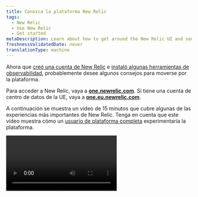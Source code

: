 ```yaml
---
title: Conozca la plataforma New Relic
tags:
  - New Relic
  - Use New Relic
  - Get started
metaDescription: Learn about how to get around the New Relic UI and some of the most important experiences.
freshnessValidatedDate: never
translationType: machine
---
```


Ahora que [creó una cuenta de New Relic](https://newrelic.com/signup) e [instaló algunas herramientas de observabilidad](/docs/new-relic-solutions/get-started/implementation-guide-intro), probablemente desee algunos consejos para moverse por la plataforma.

Para acceder a New Relic, vaya a <DNT>**[one.newrelic.com](https://one.newrelic.com/all-capabilities)**</DNT>. Si tiene una cuenta de centro de datos de la UE, vaya a <DNT>**[one.eu.newrelic.com](https://one.eu.newrelic.com)**</DNT>.

A continuación se muestra un vídeo de 15 minutos que cubre algunas de las experiencias más importantes de New Relic. Tenga en cuenta que este vídeo muestra cómo un [usuario de plataforma completa](/docs/accounts/accounts-billing/new-relic-one-user-management/user-type) experimentaría la plataforma.

<Video type="wistia" id="y7cea3r0a0" />

<CollapserGroup>
  <Collapser id="video-timestamps" title="Marca de tiempo para temas en video">
    * 00:45 - Fijar capacidades en el menú de la izquierda
    * 1:53 - El cambio de cuentas
    * 2:22 - Comprenda rápidamente su sistema (Explorer, Navigator, Lookout)
    * 5:18 - Ver los documentos de una página de UI
    * 5:44 - Búsqueda en la plataforma
    * 6:30 - La UI de APM
    * 7:06 - Opciones básicas de gráficos
    * 8:45 - La UI de infraestructura y logging
    * 10:00 - tablero personalizado
    * 11:42 - rastreo distribuido
    * 12:48 - Mapas de servicio
    * 13:05 - carga de trabajo
    * 14:03 - El menú de usuario
  </Collapser>
</CollapserGroup>

A continuación se muestran algunos detalles sobre los temas cubiertos en el video y enlaces a documentos relacionados.

<Tabs>
  <TabsBar>
    <TabsBarItem id="capabilities">
      Capacidades
    </TabsBarItem>

    <TabsBarItem id="account">
      Cambiador de cuenta
    </TabsBarItem>

    <TabsBarItem id="explore">
      Explora tu sistema
    </TabsBarItem>

    <TabsBarItem id="help">
      Ayuda
    </TabsBarItem>

    <TabsBarItem id="search">
      Buscar
    </TabsBarItem>

    <TabsBarItem id="chart">
      Opciones de gráfico
    </TabsBarItem>

    <TabsBarItem id="connections">
      Entendiendo las conexiones
    </TabsBarItem>

    <TabsBarItem id="query">
      Consulta tus datos
    </TabsBarItem>

    <TabsBarItem id="account-settings">
      Configuraciones de la cuenta
    </TabsBarItem>
  </TabsBar>

  <TabsPages>
    <TabsPageItem id="capabilities">
      Si eres nuevo en el uso de New Relic, es posible que quieras personalizar tu menú del lado izquierdo. Para hacerlo, vaya a la [página<DNT>**All capabilities**</DNT> ](https://one.newrelic.com/all-capabilities)para encontrar nuestras características y experiencias principales. Luego puede fijar las capacidades que cree que utilizará con frecuencia.

      <img title="New Relic all capabilities page gif" alt="A gif showing how to pin New Relic capabilities." src="/images/transtion-guide_screenshot-full_ui-redesign-customize.gif" />
    </TabsPageItem>

    <TabsPageItem id="account">
      <img title="New Relic account switcher" alt="New Relic account switcher" src="/images/accounts_screenshot-crop_account-switcher-wide.webp" />

      Algunas [organizaciones de New Relic](/docs/accounts/accounts-billing/account-structure/new-relic-account-structure) tienen más de una cuenta. El selector de cuenta en la parte superior derecha le muestra en qué cuenta se encuentra y le permite cambiar entre ellas. De forma predeterminada, le mostramos todas las cuentas a las que tiene acceso en su organización.
    </TabsPageItem>

    <TabsPageItem id="explore">
      <img title="New Relic entity explorer" alt="New Relic entity explorer" src="/images/accounts_screenshot-crop_entity-explorer.webp" />

      <figcaption>
        Las vistas <DNT>**List**</DNT>, <DNT>**Navigator**</DNT> y <DNT>**Lookout**</DNT> le ayudan a comprender rápidamente qué sucede con todo su sistema.
      </figcaption>

      Para tener una idea de cómo está funcionando todo su sistema, haga clic en <DNT>**All entities**</DNT>. Usamos el término [entidad](/docs/new-relic-solutions/new-relic-one/core-concepts/what-entity-new-relic) para referirnos a algo que monitorea New Relic, ya sea una aplicación, un host, un servicio de base de datos u otra cosa.

      Cuando hace clic en <DNT>**All entities**</DNT>, se encuentra en lo que llamamos la vista del explorador de entidades, también conocida como vista de lista de entidades. ¿Ves cómo se selecciona <DNT>**List**</DNT> en la esquina superior derecha?

      Esta vista le muestra una sinopsis de todas las cosas que está monitoreando, divididas en categorías ([obtenga información sobre estas categorías](/docs/new-relic-solutions/new-relic-one/core-concepts/new-relic-explorer-view-performance-across-apps-services-hosts/#find)). Si tienes muchas entidades de monitor, es posible que te muestre solo algunas en cada categoría, con prioridad en aquellas que han tenido incidentes de alerta. Para cualquier categoría, puede hacer clic en <DNT>**View all**</DNT> para ver más entidades en esa categoría.

      Tenga en cuenta que también puede desplazarse hacia arriba y hacia abajo en el menú de categorías de entidades del lado izquierdo, como otra forma de explorar todas las cosas que monitor.

      Desde esta vista, puede cambiar a las experiencias <DNT>**Navigator**</DNT> y <DNT>**Lookout**</DNT> , que también son útiles para comprender todo su sistema de un vistazo. [Obtenga más información sobre estas vistas de alto nivel de su sistema](/docs/new-relic-solutions/new-relic-one/core-concepts/new-relic-explorer-view-performance-across-apps-services-hosts).

      <img title="New Relic Navigator" alt="New Relic Navigator" src="/images/accounts_screenshot-crop_navigator.webp" />

      New Relic Navigator está destinado a brindarle una descripción general más visual de su sistema según el estado de las alertas. Pase el cursor sobre varias entidades para ver más detalles sobre su estado. [Obtenga más información sobre el Navegador.](/docs/new-relic-solutions/new-relic-one/core-concepts/new-relic-explorer-view-performance-across-apps-services-hosts/#view-navigator)

      <img title="New Relic Lookout" alt="New Relic Lookout" src="/images/accounts_screenshot-crop_lookout.webp" />

      También tenemos New Relic Lookout, que es otra forma visual de ver rápidamente cómo está funcionando todo su sistema. Esto se centra en los cambios en el rendimiento: llama la atención sobre entidades que han sufrido cambios significativos en métricas importantes. [Obtenga más información sobre Mirador.](/docs/new-relic-solutions/new-relic-one/core-concepts/new-relic-explorer-view-performance-across-apps-services-hosts/#view-lookout)
    </TabsPageItem>

    <TabsPageItem id="help">
      Si alguna vez desea ayuda para una experiencia UI de New Relic, simplemente vaya a la parte superior de la página y haga clic en el ícono `?`. Eso le mostrará algunos documentos sobre la experiencia UI específica en la que se encuentra.
    </TabsPageItem>

    <TabsPageItem id="search">
      <img title="New Relic platform search" alt="New Relic platform search" src="/images/accounts_screenshot-crop_search_1.webp" />

      New Relic también tiene una potente función de búsqueda. Para buscar, haga clic en <DNT>**Quick Find**</DNT> a la izquierda. Independientemente de lo que busque, le mostrará dónde aparece esa palabra en diferentes lugares, como en los servicios de su monitor, en los hosts de su monitor, en su panel personalizado y más. Cuantas más cosas estés monitoreando con New Relic, más probable será que utilices el botón de búsqueda. Para obtener más información sobre cómo funciona la búsqueda, consulte [Buscar](/docs/new-relic-solutions/new-relic-one/ui-data/basic-ui-features/#search).
    </TabsPageItem>

    <TabsPageItem id="chart">
      <img title="New Relic chart options" alt="New Relic chart options" src="/images/apm_screenshot-crop_chart-options.webp" />

      Todos los gráficos de New Relic tienen varias opciones disponibles, incluidas opciones para compartir con compañeros de equipo, opciones para crear <InlinePopover type="alerts" />para la métrica que se muestra en un gráfico y opciones para ver y editar la consulta subyacente de un gráfico. [Obtenga más información sobre las opciones de gráficos.](/docs/new-relic-solutions/new-relic-one/ui-data/basic-ui-features)
    </TabsPageItem>

    <TabsPageItem id="connections">
      Uno de los aspectos más poderosos de New Relic es cómo le permite unir todos los componentes de su sistema y comprender cómo están conectados. Veamos algunas características relacionadas con eso.

      ### rastreo distribuido [#tracing]

      El rastreo distribuido es poderoso para ayudarlo a profundizar en un tipo específico de transacción y ver las diversas llamadas y componentes involucrados en esa actividad. Para obtener más información sobre el uso de esta característica, consulte [rastreo distribuido](/docs/distributed-tracing/ui-data/understand-use-distributed-tracing-ui).

      Existen varias formas de llegar a rastreo distribuido:

      * Para rastreo distribuido global, vaya a: <DNT>**[one.newrelic.com &gt; All capabilities](https://one.newrelic.com/all-capabilities) &gt; Traces**</DNT>. Esto le muestra la traza de todas sus cuentas y entidad.
      * Seguimiento específico de la entidad. También puede ir a una entidad de monitorización específica (por ejemplo, una aplicación de monitorización APM) y hacer clic en <DNT>**Distributed tracing**</DNT> . Eso te muestra trazas que involucran a esa entidad específica.

      <img title="Distributed tracing trace waterfall" alt="Distributed tracing trace waterfall" src="/images/apm_screenshot-crop_trace-waterfall.webp" />

      ### Mapas de servicios [#maps]

      Cuando esté en la UI de una entidad de monitor específica, puede hacer clic en <DNT>**Service map**</DNT> para ver un mapa visual de cómo ese servicio se relaciona con otras entidades de monitor. Para obtener más detalles, consulte [Mapas de servicios](/docs/new-relic-solutions/new-relic-one/ui-data/service-maps/introduction-service-maps).

      <img title="APM service map" alt="APM service map" src="/images/apm_screenshot-full_service-map.webp" />

      ### Carga de trabajo [#workloads]

      Nuestra característica [de carga de trabajo](/docs/new-relic-solutions/new-relic-one/workloads/workloads-isolate-resolve-incidents-faster) le permite agrupar entidades relacionadas de manera que tengan sentido para su negocio. Esto se vuelve cada vez más importante cuanto más grande es su organización. Esta es una de las páginas de la UI que puede encontrar en una carga de trabajo: un mapa que muestra la entidad de la carga de trabajo.

      <img title="Workload map" alt="Workload map" src="/images/workloads_screenshot-full_workload-map.webp" />
    </TabsPageItem>

    <TabsPageItem id="query">
      <img title="nrql_example.png" alt="nrql_example.png" src="/images/queries-nrql_screenshot-crop_nrql-example-timeseries.webp" />

      Aprender a consultar tus datos te ayudará a aprovechar New Relic al máximo. Le brindamos muchas experiencias UI listas para usar, pero para optimizar sus esfuerzos de observabilidad es probable que desee incorporar algunos datos personalizados y personalizar el panel.

      Nuestro generador de consultas utiliza NRQL (New Relic Query Language). No es necesario que aprenda NRQL todavía. Una vez que se sienta cómodo con New Relic y esté listo para desbloquear más poder, puede comenzar a explorar [nuestros documentos NRQL](/docs/query-your-data/nrql-new-relic-query-language/get-started/introduction-nrql-new-relics-query-language).

      También puede explorar sus datos sin necesidad de conocer NRQL. Vaya al [explorador<DNT>**Metrics and events**</DNT> ](https://one.newrelic.com/data-explorer)para obtener una interfaz visual para comprender sus datos.
    </TabsPageItem>

    <TabsPageItem id="account-settings">
      <img title="the location of the New Relic user menu" alt="the location of the New Relic user menu" src="/images/accounts_screenshot-full_user-menu-location.webp" />

      En la esquina inferior izquierda, tienes tu menú de usuario, que te da acceso a más opciones administrativas, incluidas opciones para administrar tus datos y tus usuarios. Para obtener documentos sobre las opciones disponibles allí, consulte [Configuración de la cuenta](/docs/accounts/accounts-billing/general-account-settings/intro-account-settings).
    </TabsPageItem>
  </TabsPages>
</Tabs>

## Noticias y actualizaciones [#whats-new]

Además, cerca del menú de usuario, donde dice <DNT>**Help**</DNT>, puedes acceder a nuestras [<DNT>**What&apos;s new?**</DNT> publicaciones](/whats-new). Estos son anuncios sobre nuevas características interesantes y cambios importantes.

Para obtener una introducción a cómo moverse por la plataforma New Relic, consulte [Conozca New Relic](/docs/new-relic-solutions/new-relic-one/introduction-new-relic-one). Este documento detallará algunas de las experiencias básicas de la plataforma, incluida la búsqueda en la plataforma, las opciones de gráficos, las opciones para compartir y más.

## Opciones de consulta y gráficos [#data-analysis]

A continuación se muestran algunas características de consultas y gráficos disponibles en toda o la mayor parte de la plataforma:

<table>
  <thead>
    <tr>
      <th width={250}>
        Si quieres...
      </th>

      <th>
        Hacer esto...
      </th>
    </tr>
  </thead>

  <tbody>
    <tr>
      <td>
        Comienza a consultar tus datos
      </td>

      <td>
        Vaya a <DNT>**[one.newrelic.com &gt; All capabilities](https://one.newrelic.com/all-capabilities) &gt; Query builder**</DNT> para consultar sus datos, o a <DNT>**[one.newrelic.com &gt; All capabilities](https://one.newrelic.com/all-capabilities) &gt; Metrics &amp; events**</DNT> para explorar los datos.
      </td>
    </tr>

    <tr>
      <td>
        Ver la consulta de un gráfico
      </td>

      <td>
        Para la mayoría de los gráficos, puede [ver la consulta NRQL](/docs/query-your-data/nrql-new-relic-query-language/get-started/introduction-nrql-new-relics-query-language#what-is-nrql) utilizada para generar ese gráfico. Esto puede ayudarle a comprender mejor un gráfico o utilizarlo como base para una nueva consulta.
      </td>
    </tr>

    <tr id="select-time">
      <td>
        Elige rango de tiempo
      </td>

      <td>
        Arrastre a través de una sección de un gráfico para ampliar ese rango de tiempo. O, si desea seleccionar un rango de tiempo preestablecido o usar uno personalizado, use el selector de tiempo en la esquina superior derecha de la UI.
      </td>
    </tr>

    <tr id="chart-details">
      <td>
        Ver detalles del gráfico
      </td>

      <td>
        Pase el mouse sobre un gráfico para ver una ventana emergente con más detalles. Para algunos gráficos, al seleccionar un punto en el gráfico, accederá a una página UI con más información sobre esa métrica.
      </td>
    </tr>

    <tr id="turn-chart-elements-off-on">
      <td>
        Ocultar o devolver elementos del gráfico
      </td>

      <td>
        Para ocultar o mostrar un elemento del gráfico mostrado, seleccione el nombre de ese elemento debajo del gráfico. La visualización del gráfico se ajustará para reflejar la ausencia o presencia de ese elemento.
      </td>
    </tr>
  </tbody>
</table>

## Comparta gráficos y vistas de New Relic con los miembros del equipo [#share]

A continuación se muestran algunas opciones para compartir visualizaciones y páginas UI de New Relic:

<table>
  <thead>
    <tr>
      <th width={250}>
        Si quieres...
      </th>

      <th>
        Hacer esto...
      </th>
    </tr>
  </thead>

  <tbody>
    <tr>
      <td id="permalink">
        Compartir una página de UI completa
      </td>

      <td>
        Para compartir una página completa UI de New Relic, usa el ícono de vínculo permanente cerca de la parte superior de la plataforma.
      </td>
    </tr>

    <tr>
      <td id="invite-team-member">
        Invitar a un miembro del equipo
      </td>

      <td>
        Para invitar a alguien a unirse a New Relic para que pueda ver algo o colaborar en un problema, vaya al [menú de usuario](/docs/accounts/accounts-billing/general-account-settings/intro-account-settings) y haga clic en <DNT>**Add user**</DNT>.
      </td>
    </tr>

    <tr>
      <td>
        Compartir gráficos
      </td>

      <td>
        Si los gráficos New Relic se [construyen con NRQL consulta](/docs/query-your-data/nrql-new-relic-query-language/get-started/introduction-nrql-new-relics-query-language), tienen una <Icon name="fe-more-horizontal" /> menú que expone varias opciones, incluidas opciones para compartir como <DNT>**Get as image**</DNT> y <DNT>**Get chart link**</DNT>.
      </td>
    </tr>
  </tbody>
</table>

Algunas notas sobre compartir:

* Es posible que la persona con la que comparte no tenga acceso para ver los datos de esa cuenta. Para resolver eso, alguien de su equipo con habilidades de administración de usuarios de New Relic debe agregar a esa persona a la cuenta.
* Si alguien no puede acceder a un panel personalizado, es posible que esté configurado como privado. Lea más sobre [los permisosdashboard ](/docs/query-your-data/explore-query-data/dashboards/introduction-dashboards#dashboards-permissions).
* Algunas opciones para compartir tienen intervalos de tiempo asociados, lo que puede afectar su visualización posterior. Por ejemplo, si utiliza la opción <DNT>**Get chart link**</DNT> de un gráfico y ese gráfico está configurado en &quot;Últimos 30 minutos&quot;, cuando lo vea, mostrará los últimos 30 minutos, no el intervalo de tiempo que se mostró cuando se compartió. Para compartir un rango de tiempo específico, debe seleccionar ese rango de tiempo en la UI.

## Buscar cuentas, capacidades y entidad [#search]

Para buscar en todos sus datos de New Relic, haga clic en <DNT>**Quick Find**</DNT> en la parte superior de la UI de New Relic. Desde aquí podrás buscar tu entidad así como las capacidades de New Relic.

Digamos que eres desarrollador de una tienda de comercio electrónico y estás buscando el servicio que monitorea tu carrito. Puede escribir `Checkout-service` en el campo <DNT>**Search and Navigate**</DNT> . Podrás ver todas las entidades que coincidan con esa descripción. Cada resultado tendrá un ícono de gravedad de alerta para que pueda ver rápidamente si hay algún problema.

¿Pero qué pasa si no recuerdas el nombre de la entidad que gestiona tu carrito? En su lugar, puede buscar capacidades, como <DNT>**APM &amp; Services**</DNT> o <DNT>**Alerts**</DNT>. Las capacidades no tendrán un ícono de estado de alerta.

* Esta búsqueda busca en todas las cuentas a las que se le ha otorgado acceso en su organización. Para obtener más información sobre el acceso a la cuenta, consulte [Factores que afectan el acceso](/docs/accounts/accounts-billing/general-account-settings/factors-affecting-access-features-data).
* Las entidades que dejan de existir están [disponibles en la búsqueda durante ocho días](/docs/new-relic-one-entity-explorer#data-retention).

Si su organización tiene [varias cuentas](/docs/accounts/accounts-billing/general-account-settings/factors-affecting-access-features-data), utilice el [conmutador de cuentas](/docs/new-relic-solutions/get-started/glossary/#account-switcher).

## Atajos de teclado [#shortcuts]

Puede utilizar atajos de teclado para navegar por la UI de manera eficiente.

<table>
  <thead>
    <tr>
      <th>
        Acción
      </th>

      <th>
        Atajo
      </th>
    </tr>
  </thead>

  <tbody>
    <tr>
      <td>
        Abrir lista de atajos de teclado
      </td>

      <td>
        `?`
      </td>
    </tr>

    <tr>
      <td>
        Contraer o expandir el menú lateral
      </td>

      <td>
        `[`
      </td>
    </tr>

    <tr>
      <td>
        Abrir búsqueda global
      </td>

      <td>
        Mac: `⌘` + `K`

        Ventanas: `Ctrl` + `K`
      </td>
    </tr>

    <tr>
      <td>
        Abrir la consola NRQL
      </td>

      <td>
        `Ctrl` + `Shift` + `O`
      </td>
    </tr>

    <tr>
      <td>
        Entrada de filtro de enfoque
      </td>

      <td>
        `F`
      </td>
    </tr>

    <tr>
      <td>
        Copia vínculo permanente
      </td>

      <td>
        Mac: `⌘` + `.`

        Ventanas: `Ctrl` + `.`
      </td>
    </tr>

    <tr>
      <td>
        Ir a integración &amp; agente
      </td>

      <td>
        `G` entonces `I`
      </td>
    </tr>

    <tr>
      <td>
        Ir a todas las entidades
      </td>

      <td>
        `G` entonces `E`
      </td>
    </tr>

    <tr>
      <td>
        Ir a todas las capacidades
      </td>

      <td>
        `G` entonces `C`
      </td>
    </tr>

    <tr>
      <td>
        Ir a ayuda y soporte
      </td>

      <td>
        `G` entonces `?`
      </td>
    </tr>

    <tr>
      <td>
        Ir a capacidades fijadas
      </td>

      <td>
        `G` entonces `1`-`9`
      </td>
    </tr>

    <tr>
      <td>
        Ir a agregar usuario
      </td>

      <td>
        `A` entonces `U`
      </td>
    </tr>
  </tbody>
</table>

## Configuración de cuenta y usuario [#account-dropdown]

Para encontrar la configuración de la cuenta y las preferencias del usuario, utilice el [menú de usuario](/docs/accounts/accounts-billing/general-account-settings/intro-account-settings).

## Otras experiencias UI [#other]

Este ha sido un vistazo a algunas experiencias básicas de UI de plataforma. Para obtener más información sobre la UI, busque documentos relacionados con herramientas y características específicas de New Relic.